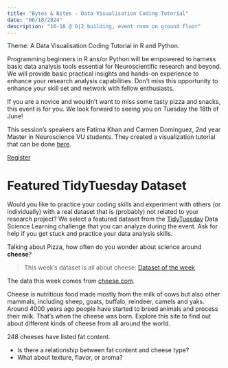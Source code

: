```yaml
---
title: "Bytes & Bites - Data Visualisation Coding Tutorial"
date: "06/18/2024"
description: "16-18 @ O|2 building, event room on ground floor"
---
```


Theme: A Data Visualisation Coding Tutorial in R and Python.

Programming beginners in R ans/or Python will be empowered to harness basic data analysis tools essential for Neuroscientific research and beyond. We will provide basic practical insights and hands-on experience to enhance your research analysis capabilities. Don't miss this opportunity to enhance your skill set and network with fellow enthusiasts.

If you are a novice and wouldn’t want to miss some tasty pizza and snacks, this event is for you. We look forward to seeing you on Tuesday the 18th of June!

This session’s speakers are Fatima Khan and Carmen Domínguez, 2nd year Master in Neuroscience VU students. They created a visualization tutorial that can be done [here](https://ubvu.github.io/data-visualization/).

[Register](https://vu-nl.libcal.com/event/4216258)

# Featured TidyTuesday Dataset 

Would you like to practice your coding skills and experiment with others (or individually) with a real dataset that is (probably) not related to your research project? We select a featured dataset from the [TidyTuesday](https://github.com/rfordatascience/tidytuesday) Data Science Learning challenge that you can analyze during the event. Ask for help if you get stuck and practice your data analysis skills.

Talking about Pizza, how often do you wonder about science around **cheese**?

> This week's dataset is all about cheese: [Dataset of the week](https://github.com/rfordatascience/tidytuesday/tree/master/data/2024/2024-06-04)

The data this week comes from [cheese.com](https://www.cheese.com).

Cheese is nutritious food made mostly from the milk of cows but also other mammals, including sheep, goats, buffalo, reindeer, camels and yaks. Around 4000 years ago people have started to breed animals and process their milk. That's when the cheese was born.
Explore this site to find out about different kinds of cheese from all around the world.

248 cheeses have listed fat content. 

* Is there a relationship between fat content and cheese type? 
* What about texture, flavor, or aroma? 


